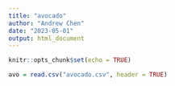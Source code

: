 ```yaml
---
title: "avocado"
author: "Andrew Chen"
date: "2023-05-01"
output: html_document
---
```


```r
knitr::opts_chunk$set(echo = TRUE)
```

```r
avo = read.csv("avocado.csv", header = TRUE)
```

